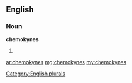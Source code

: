 ==English==

===Noun===
'''chemokynes'''

# {{plural of|[[chemokyne]]}}

[[Category:English plurals]]

[[ar:chemokynes]]
[[mg:chemokynes]]
[[my:chemokynes]]